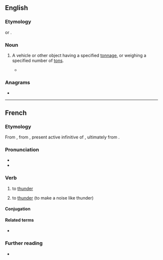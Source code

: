 ==English==

===Etymology===
{{suffix|en|ton|er}} or {{suffix|en|tonne|er}}.

===Noun===
{{en-noun}}

# {{lb|en|in combination}} A vehicle or other object having a specified [[tonnage]], or weighing a specified number of [[ton]]s.<!--or tonnes-->
#* {{quote-book|1=en|year=1929|author=Sir Arthur Conan Doyle|authorlink=Arthur Conan Doyle|title=When the World Screamed|url=http://gutenberg.net.au/ebooks01/0100031h.html|passage=There came a welcome interruption, however, when I heard the roar of wheels and rejoiced to see my Leyland '''three-tonner''' come rolling and heaving over the grass, heaped up with tools and sections of tubing, and bearing my foreman, Peters, and a very grimy assistant in front.}}

===Anagrams===
* {{anagrams|en|a=ennort|Renton}}

----

==French==

===Etymology===
From {{inh|fr|fro|-}}, from {{inh|fr|la|tonāre}}, present active infinitive of {{m|la|tonō}}, ultimately from {{der|fr|ine-pro|*(s)tenh₂-||to thunder}}.

===Pronunciation===
* {{fr-IPA}}
* {{audio|fr|Fr-tonner.ogg|tonner}}

===Verb===
{{fr-verb|type=impersonal}}

# {{lb|fr|meteorology|impersonal}} to [[thunder]]
# to [[thunder]] (to make a noise like thunder)

====Conjugation====
{{fr-conj-auto}}

====Related terms====
* {{l|fr|tonnerre}}

===Further reading===
* {{R:TLFi}}